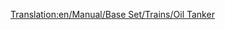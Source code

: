 [[Translation:en/Manual/Base Set/Trains/Oil Tanker]]
{{pl/wagony|NormalCost=£1,562 ($3,124)
|Name=Cysterna na ropę
|NormalWeight=24 / 54 t
|Picture=[[File:en/Oiltanker.png]]
|NormalCapacity=30,000 litrów ropy naftowej
|MonoCost=£1,562 ($3,124)
|MonoWeight=24 / 59 t
|MonoCapacity=35,000 litres of oil
|MagCost=£1,562 ($3,124)
|MagWeight=24 / 61 t
|MagCapacity=37,000 litres of oil
|Description=Tankowce są zbudowane do przechowywania płynów takich jak [[pl/Manual/Base Set/Cargos/Ropa|Ropa naftowa]] . Ten wagon jest dostępny w [[pl/Manual/Klimat#Umiarkowany | Temperate]], [[pl/Manual/Klimat#Arktyczny | Sub-Arctic]] i [[pl/Manual/Klimat#Tropikalny | Sub-Tropical]] .
}}